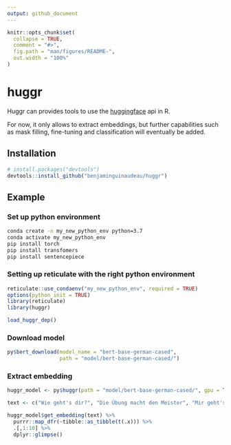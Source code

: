 ```yaml
---
output: github_document
---
```


<!-- README.md is generated from README.Rmd. Please edit that file -->

```r
knitr::opts_chunk$set(
  collapse = TRUE,
  comment = "#>",
  fig.path = "man/figures/README-",
  out.width = "100%"
)
```

# huggr

<!-- badges: start -->
<!-- badges: end -->

Huggr can provides tools to use the [huggingface](https://huggingface.co/) api in R. 

For now, it only allows to extract embeddings, but further capabilities such as mask filling, fine-tuning and classification will eventually be added. 

## Installation

``` r
# install.packages("devtools")
devtools::install_github("benjaminguinaudeau/huggr")
```

## Example

### Set up python environment

```bash
conda create -n my_new_python_env python=3.7
conda activate my_new_python_env
pip install torch
pip install transfomers
pip install sentencepiece
```

### Setting up reticulate with the right python environment

```r
reticulate::use_condaenv("my_new_python_env", required = TRUE)
options(python_init = TRUE)
library(reticulate)
library(huggr)

load_huggr_dep()
```

### Download model

```r
py$bert_download(model_name = "bert-base-german-cased", 
                 path = "model/bert-base-german-cased/")
```

### Extract embedding

```r
huggr_model <- py$huggr(path = "model/bert-base-german-cased/", gpu = T)

text <- c("Wie geht's dir?", "Die Übung macht den Meister", "Mir geht's gut")

huggr_model$get_embedding(text) %>%
  purrr::map_dfr(~tibble::as_tibble(t(.x))) %>%
  .[,1:10] %>%
  dplyr::glimpse()

```

